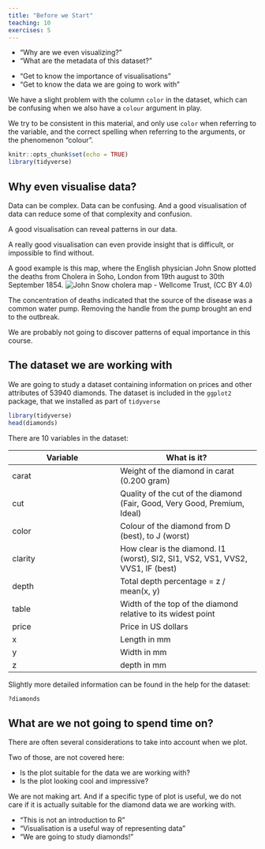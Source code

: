 ```yaml
---
title: "Before we Start"
teaching: 10
exercises: 5
---
```

:::: questions
  - "Why are we even visualizing?"
  - "What are the metadata of this dataset?"

::::


:::: objectives
- "Get to know the importance of visualisations"
- "Get to know the data we are going to work with"

::::

::::instructor
We have a slight problem with the column `color` in the dataset, which
can be confusing when we also have a `colour` argument in play.

We try to be consistent in this material, and only use `color` when referring
to the variable, and the correct spelling when referring to the arguments, or
the phenomenon "colour".

::::


```r
knitr::opts_chunk$set(echo = TRUE)
library(tidyverse)
```

## Why even visualise data?

Data can be complex. Data can be confusing. And a good visualisation of data
can reduce some of that complexity and confusion.

A good visualisation can reveal patterns in our data.

A really good visualisation can even provide insight that is difficult, or
impossible to find without.

A good example is this map, where the English physician John Snow plotted the 
deaths from Cholera in Soho, London from 19th august to 30th September 1854.
![John Snow cholera map - Wellcome Trust, (CC BY 4.0) ](fig/snow_cholera_map.jpg)

The concentration of deaths indicated that the source of the disease was a 
common water pump. Removing the handle from the pump brought an end to the 
outbreak.

We are probably not going to discover patterns of equal importance in this course.



## The dataset we are working with

We are going to study a dataset containing information on prices and other attributes
of 53940 diamonds. The dataset is included in the `ggplot2` package, that we
installed as part of `tidyverse`

```r
library(tidyverse)
head(diamonds)

```

There are 10 variables in the dataset:

| Variable | What is it? |
|----------|-------------|
| carat    | Weight of the diamond in carat (0.200 gram) |
| cut      | Quality of the cut of the diamond (Fair, Good, Very Good, Premium, Ideal) | 
| color    | Colour of the diamond from D (best), to J (worst) |
| clarity  | How clear is the diamond. I1 (worst), SI2, SI1, VS2, VS1, VVS2, VVS1, IF (best) |
| depth    | Total depth percentage = z / mean(x, y) |
| table    | Width of the top of the diamond relative to its widest point |
| price    | Price in US dollars |
| x        | Length in mm | 
| y        | Width in mm |
| z        | depth in mm |

Slightly more detailed information can be found in the help for the dataset:
```r
?diamonds
```

## What are we not going to spend time on?

There are often several considerations to take into account when we plot.

Two of those, are not covered here:

* Is the plot suitable for the data we are working with?
* Is the plot looking cool and impressive?

We are not making art. And if a specific type of plot is useful, we do
not care if it is actually suitable for the diamond data we are working 
with.

:::: keypoints
  - "This is not an introduction to R"
  - "Visualisation is a useful way of representing data"
  - "We are going to study diamonds!"

::::
